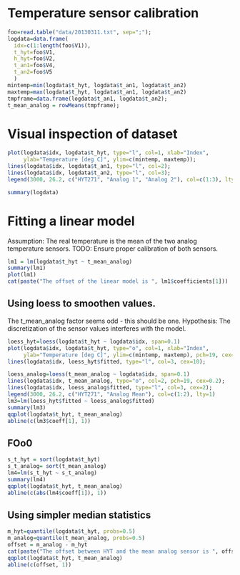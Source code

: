 Temperature sensor calibration
========================================================


```r
foo=read.table("data/20130311.txt", sep=";");
logdata=data.frame(
  idx=c(1:length(foo$V1)),
  t_hyt=foo$V1,
  h_hyt=foo$V2,
  t_an1=foo$V4,
  t_an2=foo$V5
  )
mintemp=min(logdata$t_hyt, logdata$t_an1, logdata$t_an2)
maxtemp=max(logdata$t_hyt, logdata$t_an1, logdata$t_an2)
tmpframe=data.frame(logdata$t_an1, logdata$t_an2);
t_mean_analog = rowMeans(tmpframe);
```

# Visual inspection of dataset

```r
plot(logdata$idx, logdata$t_hyt, type="l", col=1, xlab="Index", 
     ylab="Temperature [deg C]", ylim=c(mintemp, maxtemp));
lines(logdata$idx, logdata$t_an1, type="l", col=2);
lines(logdata$idx, logdata$t_an2, type="l", col=3);
legend(3000, 26.2, c("HYT271", "Analog 1", "Analog 2"), col=c(1:3), lty=1)
```

```r
summary(logdata)
```

# Fitting a linear model

Assumption: The real temperature is the mean of the two analog temperature sensors.
TODO: Ensure proper calibration of both sensors.

```r
lm1 = lm(logdata$t_hyt ~ t_mean_analog)
summary(lm1)
plot(lm1)
cat(paste("The offset of the linear model is ", lm1$coefficients[1]))
```


## Using loess to smoothen values.
The t_mean_analog factor seems odd - this should be one. Hypothesis: The discretization of the sensor values interferes with the model. 

```r
loess_hyt=loess(logdata$t_hyt ~ logdata$idx, span=0.1)
plot(logdata$idx, logdata$t_hyt, type="o", col=1, xlab="Index", 
     ylab="Temperature [deg C]", ylim=c(mintemp, maxtemp), pch=19, cex=0.2);
lines(logdata$idx, loess_hyt$fitted, type="l", col=3, cex=10);

loess_analog=loess(t_mean_analog ~ logdata$idx, span=0.1)
lines(logdata$idx, t_mean_analog, type="o", col=2, pch=19, cex=0.2);
lines(logdata$idx, loess_analog$fitted, type="l", col=3, cex=2);
legend(3000, 26.2, c("HYT271", "Analog Mean"), col=c(1:2), lty=1)
lm3=lm(loess_hyt$fitted ~ loess_analog$fitted)
summary(lm3)
qqplot(logdata$t_hyt, t_mean_analog)
abline(c(lm3$coeff[1], 1))
```

## FOo0

```r
s_t_hyt = sort(logdata$t_hyt)
s_t_analog= sort(t_mean_analog)
lm4=lm(s_t_hyt ~ s_t_analog)
summary(lm4)
qqplot(logdata$t_hyt, t_mean_analog)
abline(c(abs(lm4$coeff[1]), 1))
```

## Using simpler median statistics 

```r
m_hyt=quantile(logdata$t_hyt, probs=0.5)
m_analog=quantile(t_mean_analog, probs=0.5)
offset = m_analog - m_hyt
cat(paste("The offset between HYT and the mean analog sensor is ", offset))
qqplot(logdata$t_hyt, t_mean_analog)
abline(c(offset, 1))
```
